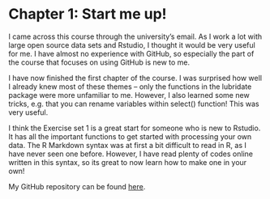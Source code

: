 # Chapter 1: Start me up!

I came across this course through the university's email. As I work a lot with large open source data sets and Rstudio, I thought it would be very useful for me. I have almost no experience with GitHub, so especially the part of the course that focuses on using GitHub is new to me.

I have now finished the first chapter of the course. I was surprised how well I already knew most of these themes -- only the functions in the lubridate package were more unfamiliar to me. However, I also learned some new tricks, e.g. that you can rename variables within select() function! This was very useful.

I think the Exercise set 1 is a great start for someone who is new to Rstudio. It has all the important functions to get started with processing your own data. The R Markdown syntax was at first a bit difficult to read in R, as I have never seen one before. However, I have read plenty of codes online written in this syntax, so its great to now learn how to make one in your own!

My GitHub repository can be found [here](https://susannakoivusaari.github.io/IODS-project/).

